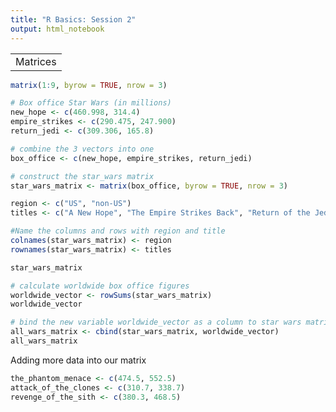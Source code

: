 ---
title: "R Basics: Session 2"
output: html_notebook
---

---------
Matrices
---------

```{r}
matrix(1:9, byrow = TRUE, nrow = 3)
```

```{r}
# Box office Star Wars (in millions)
new_hope <- c(460.998, 314.4)
empire_strikes <- c(290.475, 247.900)
return_jedi <- c(309.306, 165.8)

# combine the 3 vectors into one
box_office <- c(new_hope, empire_strikes, return_jedi)

# construct the star_wars matrix
star_wars_matrix <- matrix(box_office, byrow = TRUE, nrow = 3)

region <- c("US", "non-US")
titles <- c("A New Hope", "The Empire Strikes Back", "Return of the Jedi")

#Name the columns and rows with region and title
colnames(star_wars_matrix) <- region
rownames(star_wars_matrix) <- titles

star_wars_matrix
```

```{r}
# calculate worldwide box office figures
worldwide_vector <- rowSums(star_wars_matrix)
worldwide_vector
```

```{r}
# bind the new variable worldwide_vector as a column to star wars matrix
all_wars_matrix <- cbind(star_wars_matrix, worldwide_vector)
all_wars_matrix
```
Adding more data into our matrix

```{r}
the_phantom_menace <- c(474.5, 552.5)
attack_of_the_clones <- c(310.7, 338.7)
revenge_of_the_sith <- c(380.3, 468.5)


```

























